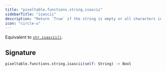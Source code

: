 ```yaml
---
title: "pixeltable.functions.string.isascii"
sidebarTitle: "isascii"
description: "Return `True` if the string is empty or all characters in the string are ASCII, `False` otherwise."
icon: "circle-u"
---
```

Equivalent to [`str.isascii()`](https://docs.python.org/3/library/stdtypes.html#str.isascii).


## Signature

```python
pixeltable.functions.string.isascii(self: String) -> Bool
```

